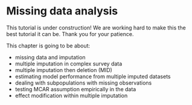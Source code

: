 # Missing data analysis

::: callout-caution
This tutorial is under construction! We are working hard to make this the best tutorial it can be. Thank you for your patience.
:::

This chapter is going to be about:

-   missing data and imputation
-   multiple imputation in complex survey data
-   multiple imputation then deletion (MID)
-   estimating model performance from multiple imputed datasets
-   dealing with subpopulations with missing observations
-   testing MCAR assumption empirically in the data
-   effect modification within multiple imputation
